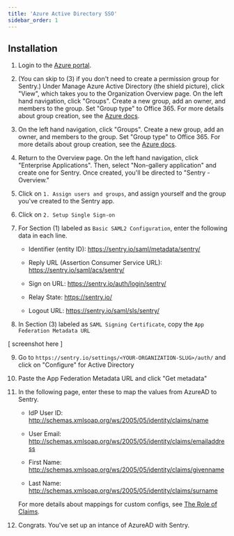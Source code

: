 ```yaml
---
title: 'Azure Active Directory SSO'
sidebar_order: 1
---
```


## Installation

1. Login to the [Azure portal](https://portal.azure.com/).

2. (You can skip to (3) if you don't need to create a permission group for Sentry.) Under 
Manage Azure Active Directory (the shield picture), click "View", which takes
you to the Organization Overview page. On the left hand navigation, click "Groups". Create a 
new group, add an owner, and members to the group. Set "Group type" to Office 365. For more 
details about group creation, see the
[Azure docs](https://docs.microsoft.com/en-us/azure/active-directory/fundamentals/active-directory-groups-create-azure-portal).

3. On the left hand navigation, click "Groups". Create a new group, add an owner, and
members to the group. Set "Group type" to Office 365. For more details about group creation, see the
[Azure docs](https://docs.microsoft.com/en-us/azure/active-directory/fundamentals/active-directory-groups-create-azure-portal).

4. Return to the Overview page. On the left hand navigation, click "Enterprise Applications".
Then, select "Non-gallery application" and create one for Sentry. Once created, you'll
be directed to "Sentry - Overview."

5. Click on `1. Assign users and groups`, and assign yourself and the group you've created 
to the Sentry app.

6. Click on `2. Setup Single Sign-on`

7. For Section (1) labeled as `Basic SAML2 Configuration`, enter the following data in each line.    

    - Identifier (entity ID): https://sentry.io/saml/metadata/sentry/

    - Reply URL (Assertion Consumer Service URL): https://sentry.io/saml/acs/sentry/ 

    - Sign on URL: https://sentry.io/auth/login/sentry/

    - Relay State: https://sentry.io/

    - Logout URL: https://sentry.io/saml/sls/sentry/
    
8. In Section (3) labeled as `SAML Signing Certificate`, copy the `App Federation Metadata URL`

[ screenshot here ]

9. Go to `https://sentry.io/settings/<YOUR-ORGANIZATION-SLUG>/auth/` and click on "Configure" 
for Active Directory

10. Paste the App Federation Metadata URL and click "Get metadata"

11. In the following page, enter these to map the values from AzureAD to Sentry.

    
    - IdP User ID: http://schemas.xmlsoap.org/ws/2005/05/identity/claims/name
    
    - User Email: http://schemas.xmlsoap.org/ws/2005/05/identity/claims/emailaddress
    
    - First Name: http://schemas.xmlsoap.org/ws/2005/05/identity/claims/givenname
    
    - Last Name: http://schemas.xmlsoap.org/ws/2005/05/identity/claims/surname
    
    For more details about mappings for custom configs, see [The Role of Claims](https://docs.microsoft.com/en-us/windows-server/identity/ad-fs/technical-reference/the-role-of-claims).

12. Congrats. You've set up an intance of AzureAD with Sentry.